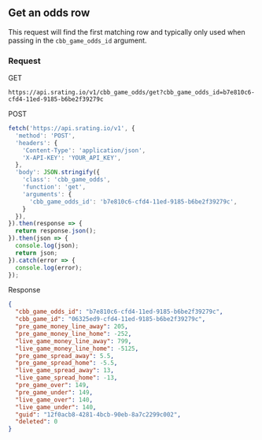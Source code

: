 ## Get an odds row

This request will find the first matching row and typically only used when passing in the `cbb_game_odds_id` argument.

### Request

GET

```console
https://api.srating.io/v1/cbb_game_odds/get?cbb_game_odds_id=b7e810c6-cfd4-11ed-9185-b6be2f39279c
```

POST
```js {5} copy filename="javascript"
fetch('https://api.srating.io/v1', {
  'method': 'POST',
  'headers': {
    'Content-Type': 'application/json',
    'X-API-KEY': 'YOUR_API_KEY',
  },
  'body': JSON.stringify({
    'class': 'cbb_game_odds',
    'function': 'get',
    'arguments': {
      'cbb_game_odds_id': 'b7e810c6-cfd4-11ed-9185-b6be2f39279c',
    }
  }),
}).then(response => {
  return response.json();
}).then(json => {
  console.log(json);
  return json;
}).catch(error => {
  console.log(error);
});
```

Response
```json
{
  "cbb_game_odds_id": "b7e810c6-cfd4-11ed-9185-b6be2f39279c",
  "cbb_game_id": "06325ed9-cfd4-11ed-9185-b6be2f39279c",
  "pre_game_money_line_away": 205,
  "pre_game_money_line_home": -252,
  "live_game_money_line_away": 799,
  "live_game_money_line_home": -5125,
  "pre_game_spread_away": 5.5,
  "pre_game_spread_home": -5.5,
  "live_game_spread_away": 13,
  "live_game_spread_home": -13,
  "pre_game_over": 149,
  "pre_game_under": 149,
  "live_game_over": 140,
  "live_game_under": 140,
  "guid": "12f0acb8-4281-4bcb-90eb-8a7c2299c002",
  "deleted": 0
}
```


